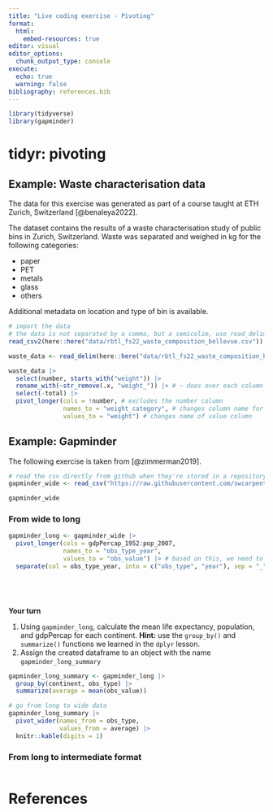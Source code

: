 ```yaml
---
title: "Live coding exercise - Pivoting"
format:
  html:
    embed-resources: true
editor: visual
editor_options: 
  chunk_output_type: console
execute:
  echo: true
  warning: false
bibliography: references.bib
---
```


```r
library(tidyverse)
library(gapminder)
```

# tidyr: pivoting

## Example: Waste characterisation data

The data for this exercise was generated as part of a course taught at ETH Zurich, Switzerland [@benaleya2022].

The dataset contains the results of a waste characterisation study of public bins in Zurich, Switzerland. Waste was separated and weighed in kg for the following categories:

-   paper
-   PET
-   metals
-   glass
-   others

Additional metadata on location and type of bin is available.

```r
# import the data
# the data is not separated by a comma, but a semicolim, use read_delim() or read_csv2
read_csv2(here::here("data/rbtl_fs22_waste_composition_bellevue.csv"))

waste_data <- read_delim(here::here("data/rbtl_fs22_waste_composition_bellevue.csv"), delim = ";")

```

```r

waste_data |> 
  select(number, starts_with("weight")) |> 
  rename_with(~str_remove(.x, "weight_")) |> # ~ does over each column with the .x
  select(-total) |> 
  pivot_longer(cols = !number, # excludes the number column
               names_to = "weight_category", # changes column name for previous names
               values_to = "weight") # changes name of value column 
```

## Example: Gapminder

The following exercise is taken from [@zimmerman2019].

```r
# read the csv directly from github when they're stored in a repository
gapminder_wide <- read_csv("https://raw.githubusercontent.com/swcarpentry/r-novice-gapminder/main/episodes/data/gapminder_wide.csv") 

```

```r
gapminder_wide

```

### From wide to long

```r
gapminder_long <- gapminder_wide |>
  pivot_longer(cols = gdpPercap_1952:pop_2007,
               names_to = "obs_type_year",
               values_to = "obs_value") |> # based on this, we need to separate obs_type_year into 2 separate columns
  separate(col = obs_type_year, into = c("obs_type", "year"), sep = "_")



  

```

**Your turn**

1.  Using `gapminder_long`, calculate the mean life expectancy, population, and gdpPercap for each continent. **Hint:** use the `group_by()` and `summarize()` functions we learned in the `dplyr` lesson.
2.  Assign the created dataframe to an object with the name `gapminder_long_summary`

```r
gapminder_long_summary <- gapminder_long |> 
  group_by(continent, obs_type) |> 
  summarize(average = mean(obs_value))

# go from long to wide data
gapminder_long_summary |> 
  pivot_wider(names_from = obs_type,
              values_from = average) |> 
  knitr::kable(digits = 1)

```

### From long to intermediate format

```r


```

# References
